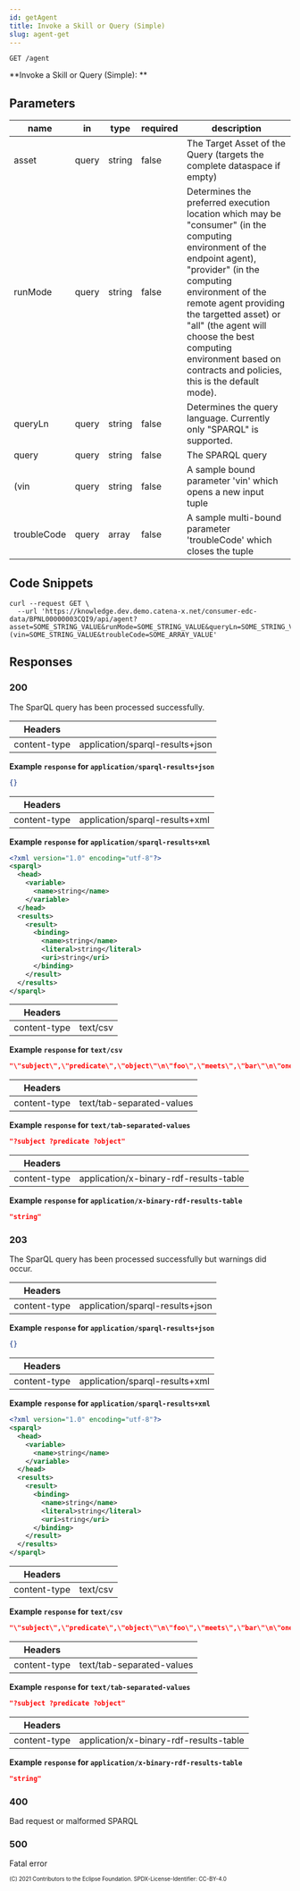 ```yaml
---
id: getAgent
title: Invoke a Skill or Query (Simple)
slug: agent-get
---
```

<!--
 * Copyright (c) 2021 T-Systems International GmbH
 * Copyright (c) 2021 Bayerische Motoren Werke Aktiengesellschaft (BMW AG) 
 * Copyright (c) 2021 Mercedes-Benz AG
 * Copyright (c) 2021 ZF Friedrichshafen AG
 * Copyright (c) 2021 SAP SE
 * Copyright (c) 2021 Contributors to the Eclipse Foundation
 *
 * See the NOTICE file(s) distributed with this work for additional
 * information regarding copyright ownership.
 *
 * This documentation and the accompanying materials are made available under the
 * terms of the Creative Commons Attribution 4.0 International License,  which is available at
 * https://creativecommons.org/licenses/by/4.0/legalcode.
 *
 * Unless required by applicable law or agreed to in writing, software
 * distributed under the License is distributed on an "AS IS" BASIS, WITHOUT
 * WARRANTIES OR CONDITIONS OF ANY KIND, either express or implied. See the
 * License for the specific language governing permissions and limitations
 * under the License.
 *
 * SPDX-License-Identifier: CC-BY-4.0
-->
```
GET /agent
```

**Invoke a Skill or Query (Simple): **

## Parameters

| name        | in    | type   | required | description                                                                                                                                                                                                                                                                                                                                                                    |
| ----------- | ----- | ------ | -------- | ------------------------------------------------------------------------------------------------------------------------------------------------------------------------------------------------------------------------------------------------------------------------------------------------------------------------------------------------------------------------------ |
| asset       | query | string | false    | The Target Asset of the Query (targets the complete dataspace if empty)                                                                                                                                                                                                                                                                                                        |
| runMode     | query | string | false    | Determines the preferred execution location which may be &quot;consumer&quot; (in the computing environment of the endpoint agent), &quot;provider&quot; (in the computing environment of the remote agent providing the targetted asset) or &quot;all&quot; (the agent will choose the best computing environment based on contracts and policies, this is the default mode). |
| queryLn     | query | string | false    | Determines the query language. Currently only &quot;SPARQL&quot; is supported.                                                                                                                                                                                                                                                                                                 |
| query       | query | string | false    | The SPARQL query                                                                                                                                                                                                                                                                                                                                                               |
| (vin        | query | string | false    | A sample bound parameter &#x27;vin&#x27; which opens a new input tuple                                                                                                                                                                                                                                                                                                         |
| troubleCode | query | array  | false    | A sample multi-bound parameter &#x27;troubleCode&#x27; which closes the tuple                                                                                                                                                                                                                                                                                                  |

## Code Snippets

```shell title="Shell + Curl"
curl --request GET \
  --url 'https://knowledge.dev.demo.catena-x.net/consumer-edc-data/BPNL00000003CQI9/api/agent?asset=SOME_STRING_VALUE&runMode=SOME_STRING_VALUE&queryLn=SOME_STRING_VALUE&query=SOME_STRING_VALUE&(vin=SOME_STRING_VALUE&troubleCode=SOME_ARRAY_VALUE'
```

## Responses

### 200

The SparQL query has been processed successfully.

| Headers      |                                 |
| ------------ | ------------------------------- |
| content-type | application/sparql-results+json |

**Example `response` for `application/sparql-results+json`**

```json
{}
```

| Headers      |                                |
| ------------ | ------------------------------ |
| content-type | application/sparql-results+xml |

**Example `response` for `application/sparql-results+xml`**

```xml
<?xml version="1.0" encoding="utf-8"?>
<sparql>
  <head>
    <variable>
      <name>string</name>
    </variable>
  </head>
  <results>
    <result>
      <binding>
        <name>string</name>
        <literal>string</literal>
        <uri>string</uri>
      </binding>
    </result>
  </results>
</sparql>
```

| Headers      |          |
| ------------ | -------- |
| content-type | text/csv |

**Example `response` for `text/csv`**

```json
"\"subject\",\"predicate\",\"object\"\n\"foo\",\"meets\",\"bar\"\n\"one\",\"meets\",\"two\""
```

| Headers      |                           |
| ------------ | ------------------------- |
| content-type | text/tab-separated-values |

**Example `response` for `text/tab-separated-values`**

```json
"?subject ?predicate ?object"
```

| Headers      |                                        |
| ------------ | -------------------------------------- |
| content-type | application/x-binary-rdf-results-table |

**Example `response` for `application/x-binary-rdf-results-table`**

```json
"string"
```

### 203

The SparQL query has been processed successfully but warnings did occur.

| Headers      |                                 |
| ------------ | ------------------------------- |
| content-type | application/sparql-results+json |

**Example `response` for `application/sparql-results+json`**

```json
{}
```

| Headers      |                                |
| ------------ | ------------------------------ |
| content-type | application/sparql-results+xml |

**Example `response` for `application/sparql-results+xml`**

```xml
<?xml version="1.0" encoding="utf-8"?>
<sparql>
  <head>
    <variable>
      <name>string</name>
    </variable>
  </head>
  <results>
    <result>
      <binding>
        <name>string</name>
        <literal>string</literal>
        <uri>string</uri>
      </binding>
    </result>
  </results>
</sparql>
```

| Headers      |          |
| ------------ | -------- |
| content-type | text/csv |

**Example `response` for `text/csv`**

```json
"\"subject\",\"predicate\",\"object\"\n\"foo\",\"meets\",\"bar\"\n\"one\",\"meets\",\"two\""
```

| Headers      |                           |
| ------------ | ------------------------- |
| content-type | text/tab-separated-values |

**Example `response` for `text/tab-separated-values`**

```json
"?subject ?predicate ?object"
```

| Headers      |                                        |
| ------------ | -------------------------------------- |
| content-type | application/x-binary-rdf-results-table |

**Example `response` for `application/x-binary-rdf-results-table`**

```json
"string"
```

### 400

Bad request or malformed SPARQL

### 500

Fatal error

<sub><sup>(C) 2021 Contributors to the Eclipse Foundation. SPDX-License-Identifier: CC-BY-4.0</sup></sub>
